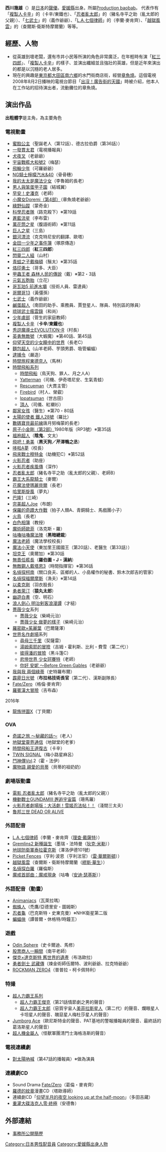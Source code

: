 {{noteTA|G1=Anime}}
{{配音員
|名字= 西川 幾雄
|圖像= 
|尺寸= 
|說明= 
|藝名= 西川 幾雄
|英文名=
|本名= 西川 幾雄<br>{{lang|ja|にしかわ いくお}}
|綽號= 
|出生地= {{JPN}}[[愛媛縣|愛媛縣]]
|出身地= 
|身高= 
|體重= 
|血型=
|生年= 1940
|生月= 9
|生日= 11
|歿年= 
|歿月= 
|歿日= 
|所屬= [[Production_baobab|Production baobab]]
|活動時期= 
|出道作= 
|代表作= 卡辛/東鐵也（[[再造人卡辛|複製人卡辛]]）<br />豬名寺平之助（亂太郎的父親）（[[忍者亂太郎|忍者亂太郎]]）<br />義作爺爺（[[七武士 (動畫)|七武士
]]）<br />李蘭·麥肯齊（[[L.A.七個律師|L.A.七個律師]]）<br />查爾斯·衛斯特摩爾蘭（[[越獄風雲|越獄風雲]]）
|網站= 
|其他= 
}}
{{Japanese|japanese=西川 幾雄|kana=にしかわ いくお|romaji=Nishikawa Ikuo}}
'''西川幾雄'''（{{bd|1940年|9月11日|catIdx=Nishikawa Ikuo}}）是[[日本|日本]]的[[聲優|聲優]]。[[愛媛縣|愛媛縣]]出身。所屬[[Production_baobab|Production baobab]]。
代表作有「[[再造人卡辛|複製人卡辛]]」的（卡辛/東鐵也）、「[[忍者亂太郎|忍者亂太郎]]」的（豬名寺平之助（亂太郎的父親））、「[[七武士_(動畫)|七武士]]」的（義作爺爺）、「[[L.A.七個律師|L.A.七個律師]]」的（李蘭·麥肯齊）、「[[越獄風雲|越獄風雲]]」的（查爾斯·衛斯特摩爾蘭）等等。

== 經歷、人物 ==
*從英雄到壞老闆，還有市井小民等所演的角色非常廣泛，在年輕時有演「[[紅三四郎|紅三四郎]]」、「[[再造人卡辛|複製人卡辛]]」的樣子、並演出纖細並且強壯的英雄，但是近年來演出的都是以沉穩的老人居多。
*現在的興趣是[[東京都|東京都]][[大田區|大田區]][[南六鄉|南六鄉]]的水門街商店街，經營[[章魚燒|章魚燒]]。這個電視2008年8月2日播映的電視台節目「[[出沒！廣告街的天國|出沒！廣告街的天國]]」時被介紹，他本人在工作站的招待演出者，流動攤位的章魚燒。

== 演出作品 ==
'''出粗體字'''是主角，為主要角色
=== 電視動畫 ===
* [[甜蜜公主|蜜餡公主]]（聖誕老人（第12話）、德古拉伯爵（第36話））
* [[一發貫太君|一發貫太君]]（電視播報員）
* [[犬夜叉|犬夜叉]]（老爺爺）
* [[宇宙戰艦大和號2|宇宙戰艦大和號2]]（梅瑟）
* [[飛輪少年|飛輪少年]]（可羅爺爺）
* [[NG騎士檸檬汽水&40|NG騎士檸檬汽水&40]]（骨骨穗）
* [[我的太太是魔法少女|我的太太是魔法少女]]（李魯姆的長老）
* [[男人與笨蛋甲子園|男人與笨蛋甲子園]]（結城翼）
* [[早安！史潘克|早安！史潘克]]（老師）
* [[小魔女Doremi|小魔女Doremi（第4部）]]（章魚燒老爺爺）
* [[綠野仙蹤_(電視動畫)|綠野仙蹤]]（蒙奇金）
* [[科學忍者隊|科學忍者隊]]（路克殿下）※第19話
* [[蒼藍流星|蒼藍流星]]（李布雷）
* [[萬花筒之星|萬花筒之星]]（腹語術師）※第11話
* [[巨人之星|巨人之星]]（三島）
* [[銀河漂流|銀河漂流]]（克克特尼安的翻譯、歐塔）
* [[金田一少年之事件簿_(動畫)|金田一少年之事件簿]]（塚原傳造）
* [[紅三四郎|紅三四郎]]（'''紅三四郎'''）
* [[閃靈二人組|閃靈二人組]]（山村）
* [[青蛙之子戴梅頓|青蛙之子戴梅頓]]（鬚太）※第35話
* [[烙印勇士|烙印勇士]]（哥多、大臣）
* [[甲蟲王者|甲蟲王者 森林人民的傳說]]（戴）※第2・3話
* [[元氣五胞胎|元氣五胞胎]]（立花）
* [[哥瓦珀5_前進水壩|哥瓦珀5 前進水壩]]（技術人員、雷達員）
* [[哥爾哥13|哥爾哥13]]（黃彊孫）
* [[七武士_(動畫)|七武士]]（義作爺爺）
* [[鹹蛋超人|鹹蛋超人]]（南田的助手、乘務員、賈登星人、隊員、特別區的隊員）
* [[琉球武士瘋雲錄|琉球武士瘋雲錄]]（和尚）
* [[少年盧部|少年盧部]]（菅生的家庭教師）
* [[再造人卡辛|複製人卡辛]]（'''卡辛'''/'''東鐵也'''）
* [[秀逗魔導士_(動畫)|秀逗魔導士EVOLUTION-R]]（村長）
* [[英勇無敵號|英勇無敵號]]（大蝦魔）※第40話、第45話
* [[仰望天空的少女瞳中的世界|仰望天空的少女瞳中的世界]]（長老C）
* [[麵包超人|麵包超人]]（山羊老師、芋頭男爵、吸管蝙蝠）
* [[逮捕令_(動漫)|逮捕令]]（嚴造）
* [[時間旅程東德克人|時間旅程東德克人]]（馬林）
* [[時間飛船|時間飛船系列]]
** [[時間飛船|時間飛船]]（鳥天狗、罪人、月之人A）
** [[Yatterman|Yatterman]]（司機、伊奇塔尼安、生氣青蛙）
** [[Rescueman|Rescueman]]（大貫主管）
** [[Firebird|Firebird]]（村人、榮叡）
** [[Ippatsuman|Ippatsuman]]（世古田）
** [[頂人|頂人]]（司儀、紅襯衫）
* [[棒球英豪|鄰家女孩]]（醫生）※第70・80話
* [[太陽的使者_鐵人28號|太陽的使者 鐵人28號]]（羅比）
* [[數碼寶貝最前線|數碼寶貝最前線]]唐月努梅蒙的長老）
* [[原子小金剛|原子小金剛（第2部）]]1980年版（RP3號）※第35話
* [[褞袍超人|褞袍超人]]（'''陰鬼'''、文太）
* [[飛吧！勇美|飛吧！勇美]]（'''黒天狗／芹澤鴨之丞'''）
* [[哆啦A夢|哆啦A夢]]（校長）
* [[飛來戰士穆特金|飛來戰士穆特金]]（劫機犯C）※第52話
* [[火影忍者|火影忍者]]（助座）
* [[火影忍者疾風傳|火影忍者疾風傳]]（深作）
* [[忍者亂太郎|忍者亂太郎]]（豬名寺平之助（亂太郎的父親）、老師B）
* [[霸王大系龍騎士|霸王大系龍騎士]]（麥爾）
* [[俏皮小花仙|花魔法使瑪麗貝爾]]（長老）
* [[哈里斯旋風|哈里斯旋風]]（夢丸）
* [[巴隆1|巴隆1]]（三崎）
* [[完美超人Joe|完美超人Joe]]（布朗）
* [[保羅的奇蹟大作戰|保羅的奇蹟大作戰]]（拍子人類A、青銅騎士、馬戲團小子）
* [[火鳥_(漫畫)|火鳥]]（長老）
* [[白色相簿|白色相簿]]（教授）
* [[魔術師歐菲|魔術師歐菲]]（洛克斯・羅）
* [[咕嚕咕嚕魔法陣|咕嚕咕嚕魔法陣]]（'''黑暗總裁'''）
* [[魔法老師_(動畫)|魔法老師]]（魔法學校校長）
* [[魔法小天使|魔法小天使]]（東加里王國國王（第20話）、老醫生（第33話））
* [[坦克王|坦克王]]（奧爾加）※第30話
* [[無責任艦長|無責任艦長]]（'''羅伯圖・J・漢納'''）
* [[無敵鋼人戴塔恩3|無敵鋼人戴塔恩3]]（時間指揮官）※第36話
* [[名偵探柯南_(動畫)|名偵探柯南]]（關口良夫、區鄉的人、小島權作的秘書、鈴木次郎吉的管家）
* [[名偵探福爾摩斯|名偵探福爾摩斯]]（漁夫）※第14話
* [[以柔克剛|以柔克剛]]（羽衣股長）
* [[勇者萊汀|勇者萊汀]]（'''猿丸太郎'''）
* [[幽遊白書|幽遊白書]]（空、明石）
* [[神劍闖江湖|浪人劍心 明治剣客浪漫譚]]（才槌）
* [[薔薇少女|薔薇少女]]系列
** [[薔薇少女|薔薇少女]]（柴崎元治）
** [[薔薇少女|薔薇少女 做夢的樣子]]（柴崎元治）
* [[羅密歐×茱麗葉|羅密歐×茱麗葉]]（巴爾薩澤）
* [[世界名作劇場|世界名作劇場]]系列
** [[尋母三千里|尋母三千里]]（契薩雷）
** [[湯姆索耶的冒險|湯姆索耶的冒險]]（吉姆・霍利斯、比利・費雪（第二代））
** [[彼得潘的冒險|彼得潘的冒險]]（黑斗篷C）
** [[悲慘世界_少女珂賽特|悲慘世界 少女珂賽特]]（老師）
** [[你好_安妮_～Before_Green_Gables|你好 安妮 ～Before Green Gables]]（老爺爺）
* [[我與我_兩個綠蒂|我與我 兩個綠蒂]]（史特羅布爾）
* [[霹靂日光號|霹靂日光號]]（'''布拉格技術長官'''（第二代）、漢斯副隊長）
* [[Fate/Zero|Fate/Zero]]（格倫·麥肯齊）
* [[羅賓漢大冒險|羅賓漢大冒險]]（吉布森）
;2016年
* [[龍族拼圖X|龍族拼圖X]]（丁貝爾）

=== OVA ===
* [[奇諾之旅|奇諾之旅 〜秘藏的話〜]]（老人）
* [[地獄堂靈界通信|地獄堂靈界通信]]（地獄堂的老爹）
* [[時間飛船|時間飛船王道復古]]（卡辛）
* [[TWIN_SIGNAL|TWIN SIGNAL]]（梅小路星麻呂）
* [[鬥神傳|鬥神傳]]Vol.2（霍・法伊）
* [[魔物語_親愛的貝蒂|魔物語 親愛的貝蒂]]（貝蒂的祖奶奶）

=== 劇場版動畫 ===
* [[忍者亂太郎|電影 忍者亂太郎]]（豬名寺平之助（亂太郎的父親））
* [[機動戰士GUNDAM|機動戰士GUNDAMIII 邂逅宇宙篇]]（珊馬羅）
* [[火影忍者劇場版：大活劇！雪姬忍法帖！！|火影忍者劇場版：大活劇！雪姬忍法帖！！]]（淺間三太夫）
* [[魯邦三世_DEAD_OR_ALIVE|魯邦三世 DEAD OR ALIVE]]

=== 外語配音 ===
* [[L.A.七個律師|L.A.七個律師]]（李蘭・麥肯齊（[[理查·戴薩特|理查·戴薩特]]））
* [[Gremlins2_新種誕生|Gremlins2 新種誕生]]（墨瑞・法特曼（[[狄克·米勒|狄克·米勒]]））
* [[地球防衛軍泰拉霍克斯|地球防衛軍泰拉霍克斯]]（澤洛伊德101號）
* [[Picket_Fences|Picket Fences]]（亨利·波恩（亨利法官）（[[雷·華爾斯頓|雷·華爾斯頓]]））
* [[越獄風雲|越獄風雲]]（查爾斯・衛斯特摩爾蘭（[[繆斯·華生|繆斯·華生]]））
* [[名偵探白羅|名偵探白羅]]（羅倫斯）
* [[魔戒首部曲：魔戒現身|魔戒首部曲：魔戒現身]]（咕嚕（[[安迪·瑟基斯|安迪·瑟基斯]]））

=== 外語配音（動畫）===
* [[Animaniacs|Animaniacs]]（瓦萊拉瑪）
* [[蜘蛛人_(動畫)|蜘蛛人]]（禿鷹/亞德里安・圖姆斯）
* [[忍者龜|忍者龜]]（巴克斯特・史東克曼）※NHK衛星第二版
* [[蝙蝠俠_(動畫影集)|蝙蝠俠]]（譚普爾・休格特/時鐘王）

=== 遊戲 ===
* [[Odin_Sphere|Odin Sphere]]（史卡爾迪、馬修）
* [[股票商人一瞬間|股票商人一瞬間]]（南平老師）
* [[傑克×達克斯特_舊世界的遺產|傑克×達克斯特 舊世界的遺產]]（布洛歐拉）
* [[勇者劍士_武藏傳|勇者劍士 武藏傳]]（煉金術師伍爾特、波利爺爺、拉克特爺爺）
* [[ROCKMAN_ZERO4|ROCKMAN ZERO4]]（普普拉・柯卡佩特利）

=== 特撮 ===
*[[超人力霸王系列|超人力霸王系列]]
**[[超人力霸王傑克|超人力霸王傑克]]（第21話情節劇之男的聲音）
** [[超人力霸王太郎|超人力霸王太郎]]（惡質宇宙人[[美菲拉斯星人|美菲拉斯星人]]（第二代）的聲音、爛眼星人卡坦星人的聲音、醜惡星人梅杜莎星人的聲音）
* [[Jumborg_Ace|Jumborg Ace]]（歐尼斯特金的聲音、PAT基地的警報播報員的聲音、最終話的葛洛斯星人的聲音）
* [[超人機金屬人|超人機金屬人]]（怪獸軍團清鬥士海格洛斯的聲音）

=== 電視連續劇 ===
* [[對太陽吶喊|對太陽吶喊]]（第47話的播報員）※做為演員

=== 連續劇CD ===
* Sound Drama [[Fate/Zero|Fate/Zero]]（葛倫・麥肯齊）
* [[羅德的紋章|羅德的紋章]]漫畫CD（塔歐導師）
* 連續劇CD「[[仰望半月的夜空|仰望半月的夜空 looking up at the half-moon]]」（多田吉藏）
* [[重灌大碟洛克人零‧終極|重灌大碟洛克人零‧終極]]（安德魯）



== 外部連結 ==
*{{ja}} [https://web.archive.org/web/20101126164036/http://pro-baobab.jp/men/nisikawa_i/index.html 事務所公開簡歷]

{{Production baobab}}

{{DEFAULTSORT:Nishikawa Ikuo}}
[[Category:日本男性配音員|Category:日本男性配音員]]
[[Category:愛媛縣出身人物|Category:愛媛縣出身人物]]